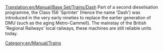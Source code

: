 [[Translation:en/Manual/Base Set/Trains/Dash]]
Part of a second dieselisation programme, the Class 156 'Sprinter' (Hence the name 'Dash') was introduced in the very early nineties to replace the earlier generation of DMU (such as the aging Metro-Cammell). The mainstay of the British 'Regional Railways' local railways, these machines are still reliable units today.

[[Category:en/Manual/Trains]]